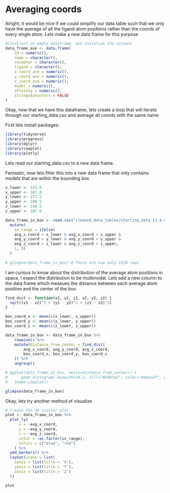 # Averaging coords
Alright, it would be nice if we could simplify our data table such that we only have the average of all the ligand atom positions rather than the coords of every single atom. Lets make a new data frame for this purpose

```r
#Construct an empty dataframe, and initalize the columns
data_frame_ave <- data.frame(
    id = numeric(),
    name = character(),
    receptor = character(),
    ligand = character(),
    x_coord_ave = numeric(),
    y_coord_ave = numeric(),
    z_coord_ave = numeric(),
    model = numeric(),
    affinity = numeric(),
    stringsAsFactors = FALSE
)
```

Okay, now that we have this dataframe, lets create a loop that will iterate through our starting_data.csv and average all coords with the same name

First lets install packages:
```r
library(tidyverse)
library(progress)
library(dplyr)
library(cowplot)
library(plotly)
```

Lets read our starting_data.csv to a new data frame.

Fantastic, now lets filter this into a new data frame that only contains models that are within the bounding box
```r
x_lower <- 153.0
x_upper <- 167.0
y_lower <- 177.5
y_upper <- 188.5
z_lower <- 148.5
z_upper <- 167.0

data_frame_in_box <- read.csv("cleaned_data_tables/starting_data_11_4.csv") %>%
  mutate(
    in_range = ifelse(
    avg_x_coord > x_lower & avg_x_coord < x_upper &
    avg_y_coord > y_lower & avg_y_coord < y_upper &
    avg_z_coord > z_lower & avg_z_coord < z_upper,
    1, 0)
  )
    
# glimpse(data_frame_in_box) # There are now only 1510 rows
```

I am curious to know about the distribution of the average atom positions in space, I expect the distribution to be multimodal. Lets add a new column to the data frame which measues the distance between each average atom position and the center of the box.
```r
find_dist <- function(x1, y1, z1, x2, y2, z2) {
  sqrt((x1 - x2)^2 + (y1 - y2)^2 + (z1 - z2)^2)
}

box_coord_x <- mean(c(x_lower, x_upper))
box_coord_y <- mean(c(y_lower, y_upper))
box_coord_z <- mean(c(z_lower, z_upper))

data_frame_in_box <- data_frame_in_box %>%
    rowwise() %>%
    mutate(distance_from_center = find_dist(
        avg_x_coord, avg_y_coord, avg_z_coord,
        box_coord_x, box_coord_y, box_coord_z
    )) %>%
    ungroup()

# ggplot(data_frame_in_box, aes(x=distance_from_center)) + 
#      geom_histogram( binwidth=0.2, fill="#69b3a2", color="#e9ecef", alpha=0.9) +
#   theme_cowplot()

glimpse(data_frame_in_box)
```

Okay, lets try another method of visualize
```r
# Create the 3D scatter plot
plot <- data_frame_in_box %>%
  plot_ly(
      x = ~avg_x_coord, 
      y = ~avg_y_coord,
      z = ~avg_z_coord,
      color = ~as.factor(in_range),
      colors = c("blue", "red")
    ) %>%
  add_markers() %>%
  layout(scene = list(
    xaxis = list(title = 'X'),
    yaxis = list(title = 'Y'),
    zaxis = list(title = 'Z')
  ))

plot
```



